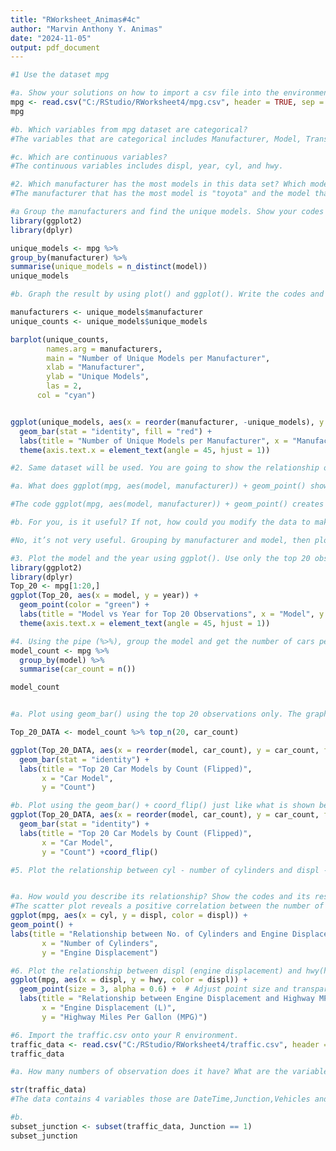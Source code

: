 ```yaml
---
title: "RWorksheet_Animas#4c"
author: "Marvin Anthony Y. Animas"
date: "2024-11-05"
output: pdf_document
---
```

```r
#1 Use the dataset mpg

#a. Show your solutions on how to import a csv file into the environment
mpg <- read.csv("C:/RStudio/RWorksheet4/mpg.csv", header = TRUE, sep = ",")
mpg
```
```r
#b. Which variables from mpg dataset are categorical?
#The variables that are categorical includes Manufacturer, Model, Trans, Class, Fl and Drv.
```


```r
#c. Which are continuous variables?
#The continuous variables includes displ, year, cyl, and hwy.
```

```r
#2. Which manufacturer has the most models in this data set? Which model has the most variations? Show your answer.
#The manufacturer that has the most model is "toyota" and the model that has the most variation is the "caravan 2wd" model with 11 different variations.
```

```r
#a Group the manufacturers and find the unique models. Show your codes and result.
library(ggplot2)
library(dplyr)

unique_models <- mpg %>%
group_by(manufacturer) %>%
summarise(unique_models = n_distinct(model))
unique_models
```
```r
#b. Graph the result by using plot() and ggplot(). Write the codes and its result.

manufacturers <- unique_models$manufacturer
unique_counts <- unique_models$unique_models

barplot(unique_counts, 
        names.arg = manufacturers, 
        main = "Number of Unique Models per Manufacturer",
        xlab = "Manufacturer", 
        ylab = "Unique Models",
        las = 2,
      col = "cyan")


ggplot(unique_models, aes(x = reorder(manufacturer, -unique_models), y = unique_models)) +
  geom_bar(stat = "identity", fill = "red") +
  labs(title = "Number of Unique Models per Manufacturer", x = "Manufacturer", y = "Unique Models") +
  theme(axis.text.x = element_text(angle = 45, hjust = 1))
```
```r
#2. Same dataset will be used. You are going to show the relationship of the modeland the manufacturer.

#a. What does ggplot(mpg, aes(model, manufacturer)) + geom_point() show?

#The code ggplot(mpg, aes(model, manufacturer)) + geom_point() creates a scatter plot showing each car model (x-axis) with its corresponding manufacturer (y-axis), highlighting the distribution of models across manufacturers.

#b. For you, is it useful? If not, how could you modify the data to make it more informative?

#No, it’s not very useful. Grouping by manufacturer and model, then plotting model counts with point sizes, would make it more informative.

```

```r
#3. Plot the model and the year using ggplot(). Use only the top 20 observations. Write the codes and its results.
library(ggplot2)
library(dplyr)
Top_20 <- mpg[1:20,]
ggplot(Top_20, aes(x = model, y = year)) +
  geom_point(color = "green") +
  labs(title = "Model vs Year for Top 20 Observations", x = "Model", y = "Year") +
  theme(axis.text.x = element_text(angle = 45, hjust = 1))


```

```r
#4. Using the pipe (%>%), group the model and get the number of cars per model. Show codes and its result
model_count <- mpg %>%
  group_by(model) %>%
  summarise(car_count = n())

model_count


#a. Plot using geom_bar() using the top 20 observations only. The graphs shoudl have a title, labels and colors. Show code and results.

Top_20_DATA <- model_count %>% top_n(20, car_count)

ggplot(Top_20_DATA, aes(x = reorder(model, car_count), y = car_count, fill = model)) +
  geom_bar(stat = "identity") +
  labs(title = "Top 20 Car Models by Count (Flipped)",
       x = "Car Model",
       y = "Count") 
```
```r
#b. Plot using the geom_bar() + coord_flip() just like what is shown below. Show codes and its result.
ggplot(Top_20_DATA, aes(x = reorder(model, car_count), y = car_count, fill = model)) +
  geom_bar(stat = "identity") +
  labs(title = "Top 20 Car Models by Count (Flipped)",
       x = "Car Model",
       y = "Count") +coord_flip()
```
```r
#5. Plot the relationship between cyl - number of cylinders and displ - engine displacement using geom_point with aesthetic color = engine displacement. Title should be “Relationship between No. of Cylinders and Engine Displacement”.


#a. How would you describe its relationship? Show the codes and its result.
#The scatter plot reveals a positive correlation between the number of cylinders and engine displacement, indicating that vehicles with more cylinders typically have larger engines.
ggplot(mpg, aes(x = cyl, y = displ, color = displ)) +
geom_point() +
labs(title = "Relationship between No. of Cylinders and Engine Displacement",
       x = "Number of Cylinders",
       y = "Engine Displacement")
```
```r
#6. Plot the relationship between displ (engine displacement) and hwy(highway miles per gallon). Mapped it with a continuous variable you have identified in #1-c. What is its result? Why it produced such output?
ggplot(mpg, aes(x = displ, y = hwy, color = displ)) +
  geom_point(size = 3, alpha = 0.6) +  # Adjust point size and transparency
  labs(title = "Relationship between Engine Displacement and Highway MPG",
       x = "Engine Displacement (L)",
       y = "Highway Miles Per Gallon (MPG)")

```
```r
#6. Import the traffic.csv onto your R environment.
traffic_data <- read.csv("C:/RStudio/RWorksheet4/traffic.csv", header = TRUE, sep = ",")
traffic_data
```

```r
#a. How many numbers of observation does it have? What are the variables of the traffic dataset the Show your answer.

str(traffic_data)
#The data contains 4 variables those are DateTime,Junction,Vehicles and ID.
```


```r
#b.
subset_junction <- subset(traffic_data, Junction == 1)
subset_junction

```











